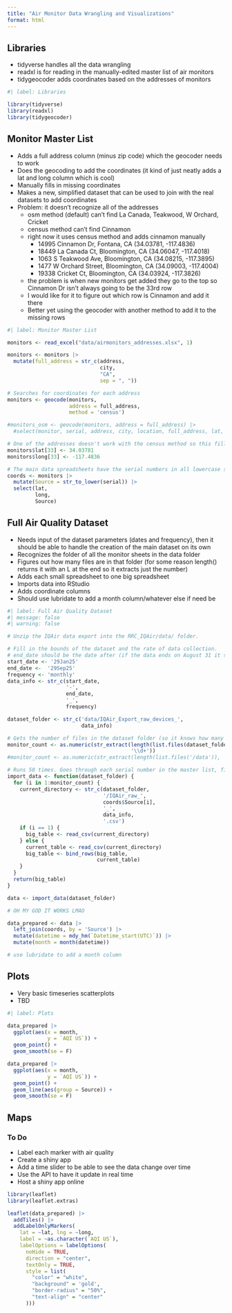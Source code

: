 ```yaml
---
title: "Air Monitor Data Wrangling and Visualizations"
format: html
---
```


## Libraries

- tidyverse handles all the data wrangling
- readxl is for reading in the manually-edited master list of air monitors
- tidygeocoder adds coordinates based on the addresses of monitors

```r
#| label: Libraries

library(tidyverse)
library(readxl)
library(tidygeocoder)
```

## Monitor Master List

- Adds a full address column (minus zip code) which the geocoder needs to work
- Does the geocoding to add the coordinates (it kind of just neatly adds a lat and long column which is cool)
- Manually fills in missing coordinates
- Makes a new, simplified dataset that can be used to join with the real datasets to add coordinates
- Problem: it doesn't recognize all of the addresses
  - osm method (default) can't find La Canada, Teakwood, W Orchard, Cricket
  - census method can't find Cinnamon
  - right now it uses census method and adds cinnamon manually
    - 14995 Cinnamon Dr, Fontana, CA (34.03781, -117.4836)
    - 18449 La Canada Ct, Bloomington, CA (34.06047, -117.4018)
    - 1063 S Teakwood Ave, Bloomington, CA (34.08215, -117.3895)
    - 1477 W Orchard Street, Bloomington, CA (34.09003, -117.4004)
    - 19338 Cricket Ct, Bloomington, CA (34.03924, -117.3826)
  - the problem is when new monitors get added they go to the top so Cinnamon Dr isn't always going to be the 33rd row
  - I would like for it to figure out which row is Cinnamon and add it there
  - Better yet using the geocoder with another method to add it to the missing rows

```r
#| label: Monitor Master List

monitors <- read_excel("data/airmonitors_addresses.xlsx", 1)

monitors <- monitors |>
  mutate(full_address = str_c(address, 
                              city, 
                              "CA", 
                              sep = ", "))

# Searches for coordinates for each address
monitors <- geocode(monitors, 
                    address = full_address, 
                    method = 'census') 

#monitors_osm <- geocode(monitors, address = full_address) |>
  #select(monitor, serial, address, city, location, full_address, lat, long)

# One of the addresses doesn't work with the census method so this fills it in manually
monitors$lat[33] <- 34.03781
monitors$long[33] <- -117.4836

# The main data spreadsheets have the serial numbers in all lowercase so this matches it to that
coords <- monitors |>
  mutate(Source = str_to_lower(serial)) |>
  select(lat, 
         long, 
         Source)
```

## Full Air Quality Dataset

- Needs input of the dataset parameters (dates and frequency), then it should be able to handle the creation of the main dataset on its own
- Recognizes the folder of all the monitor sheets in the data folder
- Figures out how many files are in that folder (for some reason length() returns it with an L at the end so it extracts just the number)
- Adds each small spreadsheet to one big spreadsheet
- Imports data into RStudio
- Adds coordinate columns
- Should use lubridate to add a month column/whatever else if need be

```r
#| label: Full Air Quality Dataset
#| message: false
#| warning: false

# Unzip the IQAir data export into the RRC_IQAir/data/ folder.

# Fill in the bounds of the dataset and the rate of data collection. 
# end_date should be the date after (if the data ends on August 31 it should be 01Sep25)
start_date <- '29Jan25'
end_date <-  '29Sep25'
frequency <- 'monthly'
data_info <- str_c(start_date, 
                   '-',
                   end_date, 
                   '_', 
                   frequency)

dataset_folder <- str_c('data/IQAir_Export_raw_devices_', 
                        data_info)

# Gets the number of files in the dataset folder (so it knows how many times to run the import)
monitor_count <- as.numeric(str_extract(length(list.files(dataset_folder)), 
                                        '\\d+'))
#monitor_count <- as.numeric(str_extract(length(list.files('/data')), '\\d+'))

# Runs 58 times. Goes through each serial number in the master list, finds the corresponding csv file, adds it to one big table one after the other.
import_data <- function(dataset_folder) {
  for (i in 1:monitor_count) {
    current_directory <- str_c(dataset_folder, 
                               '/IQAir_raw_', 
                               coords$Source[i], 
                               '_', 
                               data_info, 
                               '.csv')
    if (i == 1) {
      big_table <- read_csv(current_directory)
    } else {
      current_table <- read_csv(current_directory)
      big_table <- bind_rows(big_table, 
                             current_table)
    }
  }
  return(big_table)
}

data <- import_data(dataset_folder)

# OH MY GOD IT WORKS LMAO

data_prepared <- data |>
  left_join(coords, by = 'Source') |>
  mutate(datetime = mdy_hm(`Datetime_start(UTC)`)) |>
  mutate(month = month(datetime))

# use lubridate to add a month column
```

## Plots

- Very basic timeseries scatterplots
- TBD

```r
#| label: Plots

data_prepared |>
  ggplot(aes(x = month, 
             y = `AQI US`)) +
  geom_point() +
  geom_smooth(se = F)

data_prepared |>
  ggplot(aes(x = month, 
             y = `AQI US`)) +
  geom_point() +
  geom_line(aes(group = Source)) +
  geom_smooth(se = F)
```

## Maps

### To Do
- Label each marker with air quality
- Create a shiny app
- Add a time slider to be able to see the data change over time
- Use the API to have it update in real time
- Host a shiny app online

```r
library(leaflet)
library(leaflet.extras)

leaflet(data_prepared) |>
  addTiles() |>
  addLabelOnlyMarkers(
    lat = ~lat, lng = ~long,
    label = ~as.character(`AQI US`),
    labelOptions = labelOptions(
      noHide = TRUE,
      direction = "center",
      textOnly = TRUE,
      style = list(
        "color" = "white",
        "background" = 'gold',  
        "border-radius" = "50%",
        "text-align" = "center"
      )))

```

